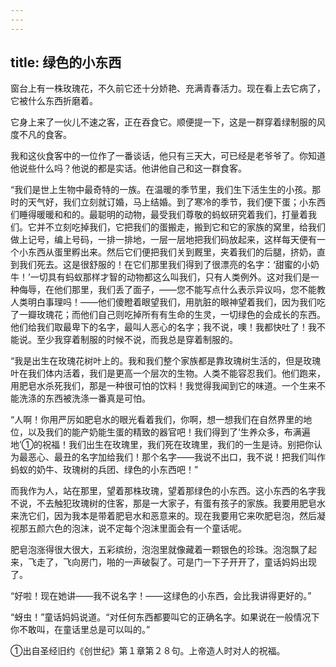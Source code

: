 ```yaml
---
---
---
```

title: 绿色的小东西
---




窗台上有一株玫瑰花，不久前它还十分娇艳、充满青春活力。现在看上去它病了，它被什么东西折磨着。

它身上来了一伙儿不速之客，正在吞食它。顺便提一下，这是一群穿着绿制服的风度不凡的食客。

我和这伙食客中的一位作了一番谈话，他只有三天大，可已经是老爷爷了。你知道他说些什么吗？他说的都是实话。他讲他自己和这一群食客。

“我们是世上生物中最奇特的一族。在温暖的季节里，我们生下活生生的小孩。那时的天气好，我们立刻就订婚，马上结婚。到了寒冷的季节，我们便下蛋；小东西们睡得暖暖和和的。最聪明的动物，最受我们尊敬的蚂蚁研究着我们，打量着我们。它并不立刻吃掉我们，它把我们的蛋搬走，搬到它和它的家族的窝里，给我们做上记号，编上号码，一排一排地，一层一层地把我们码放起来，这样每天便有一个小东西从蛋里孵出来。然后它们便把我们关到厩里，夹着我们的后腿，挤奶，直到我们死去。这是很舒服的！在它们那里我们得到了很漂亮的名字：‘甜蜜的小奶牛！’一切具有蚂蚁那样才智的动物都这么叫我们，只有人类例外。这对我们是一种侮辱，在他们那里，我们丢了面子，——您不能写点什么表示异议吗，您不能教人类明白事理吗！——他们傻瞪着眼望我们，用肮脏的眼神望着我们，因为我们吃了一瓣玫瑰花；而他们自己则吃掉所有有生命的生灵，一切绿色的会成长的东西。他们给我们取最卑下的名字，最叫人恶心的名字；我不说，噢！我都快吐了！我不能说。至少我穿着制服的时候不说，而我总是穿着制服的。

“我是出生在玫瑰花树叶上的。我和我们整个家族都是靠玫瑰树生活的，但是玫瑰叶在我们体内活着，我们是更高一个层次的生物。人类不能容忍我们。他们跑来，用肥皂水杀死我们，那是一种很可怕的饮料！我觉得我闻到它的味道。一个生来不能洗涤的东西被洗涤一番真是可怕。

“人啊！你用严厉如肥皂水的眼光看着我们，你啊，想一想我们在自然界里的地位，以及我们的能产奶能生蛋的精致的器官吧！我们得到了‘生养众多，布满遍地’①的祝福！我们出生在玫瑰里，我们死在玫瑰里，我们的一生是诗。别把你认为最恶心、最丑的名字加给我们！那个名字——我说不出口，我不说！把我们叫作蚂蚁的奶牛、玫瑰树的兵团、绿色的小东西吧！”

而我作为人，站在那里，望着那株玫瑰，望着那绿色的小东西。这小东西的名字我不说，不去触犯玫瑰树的住客，那是一大家子，有蛋有孩子的家族。我要用肥皂水来洗它们，因为我本是带着肥皂水和恶意来的。现在我要用它来吹肥皂泡，然后凝视那五颜六色的泡沫，说不定每个泡沫里面会有一个童话呢。

肥皂泡涨得很大很大，五彩缤纷，泡泡里就像藏着一颗银色的珍珠。泡泡飘了起来，飞走了，飞向房门，啪的一声破裂了。可是门一下子开开了，童话妈妈出现了。

“好啦！现在她讲——我不说名字！——这绿色的小东西，会比我讲得更好的。”

“蚜虫！”童话妈妈说道。“对任何东西都要叫它的正确名字。如果说在一般情况下你不敢叫，在童话里总是可以叫的。”

①出自圣经旧约《创世纪》第１章第２８句。上帝造人时对人的祝福。